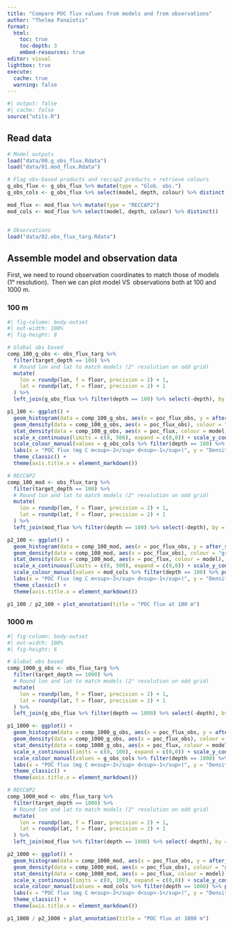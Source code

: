 ```yaml
---
title: "Compare POC flux values from models and from observations"
author: "Thelma Panaïotis"
format:
  html:
    toc: true
    toc-depth: 3
    embed-resources: true
editor: visual
lightbox: true
execute:
  cache: true
  warning: false
---
```


```r
#| output: false
#| cache: false
source("utils.R")
```

## Read data

```r
# Model outputs
load("data/00.g_obs_flux.Rdata")
load("data/01.mod_flux.Rdata")

# Flag obs-based products and reccap2 products + retrieve colours
g_obs_flux <- g_obs_flux %>% mutate(type = "Glob. obs.")
g_obs_cols <- g_obs_flux %>% select(model, depth, colour) %>% distinct()

mod_flux <- mod_flux %>% mutate(type = "RECCAP2")
mod_cols <- mod_flux %>% select(model, depth, colour) %>% distinct()


# Observations
load("data/02.obs_flux_targ.Rdata")
```

## Assemble model and observation data

First, we need to round observation coordinates to match those of models (1° resolution).  Then we can plot model VS  observations both at 100 and 1000 m.

### 100 m

```r
#| fig-column: body-outset
#| out-width: 100%
#| fig-height: 8

# Global obs based
comp_100_g_obs <- obs_flux_targ %>% 
  filter(target_depth == 100) %>% 
  # Round lon and lat to match models (2° resolution on odd grid)
  mutate(
    lon = roundp(lon, f = floor, precision = 2) + 1,
    lat = roundp(lat, f = floor, precision = 2) + 1
  ) %>% 
  left_join(g_obs_flux %>% filter(depth == 100) %>% select(-depth), by = join_by(lon, lat), relationship = "many-to-many") # allow multiple models to join with observation

p1_100 <- ggplot() +
  geom_histogram(data = comp_100_g_obs, aes(x = poc_flux_obs, y = after_stat(density)), fill = "grey80", colour = "white", binwidth = 10) +
  geom_density(data = comp_100_g_obs, aes(x = poc_flux_obs), colour = "grey80") +
  stat_density(data = comp_100_g_obs, aes(x = poc_flux, colour = model), adjust = 2, geom = "line", position = "identity") +
  scale_x_continuous(limits = c(0, 500), expand = c(0,0)) + scale_y_continuous(expand = c(0,0)) +
  scale_colour_manual(values = g_obs_cols %>% filter(depth == 100) %>% pull(colour)) +
  labs(x = "POC flux (mg C m<sup>-2</sup> d<sup>-1</sup>)", y = "Density", colour = "Model", title = "Glob. obs.") +
  theme_classic() +
  theme(axis.title.x = element_markdown())

# RECCAP2
comp_100_mod <- obs_flux_targ %>% 
  filter(target_depth == 100) %>% 
  # Round lon and lat to match models (2° resolution on odd grid)
  mutate(
    lon = roundp(lon, f = floor, precision = 2) + 1,
    lat = roundp(lat, f = floor, precision = 2) + 1
  ) %>% 
  left_join(mod_flux %>% filter(depth == 100) %>% select(-depth), by = join_by(lon, lat), relationship = "many-to-many") # allow multiple models to join with observation

p2_100 <- ggplot() +
  geom_histogram(data = comp_100_mod, aes(x = poc_flux_obs, y = after_stat(density)), fill = "grey80", colour = "white", binwidth = 10) +
  geom_density(data = comp_100_mod, aes(x = poc_flux_obs), colour = "grey80") +
  stat_density(data = comp_100_mod, aes(x = poc_flux, colour = model), adjust = 2, geom = "line", position = "identity") +
  scale_x_continuous(limits = c(0, 500), expand = c(0,0)) + scale_y_continuous(expand = c(0,0)) +
  scale_colour_manual(values = mod_cols %>% filter(depth == 100) %>% pull(colour)) +
  labs(x = "POC flux (mg C m<sup>-2</sup> d<sup>-1</sup>)", y = "Density", colour = "Model", title = "RECCAP2") +
  theme_classic() +
  theme(axis.title.x = element_markdown())

p1_100 / p2_100 + plot_annotation(title = "POC flux at 100 m")
```

### 1000 m

```r
#| fig-column: body-outset
#| out-width: 100%
#| fig-height: 6

# Global obs based
comp_1000_g_obs <- obs_flux_targ %>% 
  filter(target_depth == 1000) %>% 
  # Round lon and lat to match models (2° resolution on odd grid)
  mutate(
    lon = roundp(lon, f = floor, precision = 2) + 1,
    lat = roundp(lat, f = floor, precision = 2) + 1
  ) %>% 
  left_join(g_obs_flux %>% filter(depth == 1000) %>% select(-depth), by = join_by(lon, lat), relationship = "many-to-many") # allow multiple models to join with observation

p1_1000 <- ggplot() +
  geom_histogram(data = comp_1000_g_obs, aes(x = poc_flux_obs, y = after_stat(density)), fill = "grey80", colour = "white", binwidth = 2) +
  geom_density(data = comp_1000_g_obs, aes(x = poc_flux_obs), colour = "grey80") +
  stat_density(data = comp_1000_g_obs, aes(x = poc_flux, colour = model), adjust = 2, geom = "line", position = "identity") +
  scale_x_continuous(limits = c(0, 100), expand = c(0,0)) + scale_y_continuous(expand = c(0,0)) +
  scale_colour_manual(values = g_obs_cols %>% filter(depth == 1000) %>% pull(colour)) +
  labs(x = "POC flux (mg C m<sup>-2</sup> d<sup>-1</sup>)", y = "Density", colour = "Model", title = "Glob. obs.") +
  theme_classic() +
  theme(axis.title.x = element_markdown())

# RECCAP2
comp_1000_mod <- obs_flux_targ %>% 
  filter(target_depth == 1000) %>% 
  # Round lon and lat to match models (2° resolution on odd grid)
  mutate(
    lon = roundp(lon, f = floor, precision = 2) + 1,
    lat = roundp(lat, f = floor, precision = 2) + 1
  ) %>% 
  left_join(mod_flux %>% filter(depth == 1000) %>% select(-depth), by = join_by(lon, lat), relationship = "many-to-many") # allow multiple models to join with observation

p2_1000 <- ggplot() +
  geom_histogram(data = comp_1000_mod, aes(x = poc_flux_obs, y = after_stat(density)), fill = "grey80", colour = "white", binwidth = 2) +
  geom_density(data = comp_1000_mod, aes(x = poc_flux_obs), colour = "grey80") +
  stat_density(data = comp_1000_mod, aes(x = poc_flux, colour = model), adjust = 2, geom = "line", position = "identity") +
  scale_x_continuous(limits = c(0, 100), expand = c(0,0)) + scale_y_continuous(expand = c(0,0)) +
  scale_colour_manual(values = mod_cols %>% filter(depth == 1000) %>% pull(colour)) +
  labs(x = "POC flux (mg C m<sup>-2</sup> d<sup>-1</sup>)", y = "Density", colour = "Model", title = "RECCAP2") +
  theme_classic() +
  theme(axis.title.x = element_markdown())

p1_1000 / p2_1000 + plot_annotation(title = "POC flux at 1000 m")
```
